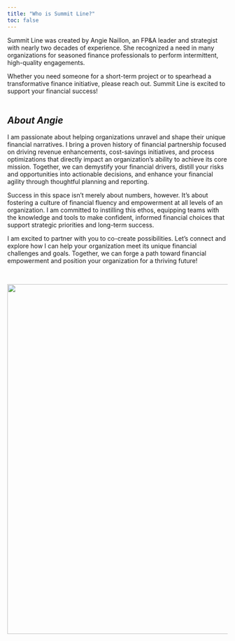 ```yaml
---
title: "Who is Summit Line?"
toc: false
---
```


Summit Line was created by Angie Naillon, an FP&A leader and strategist with nearly two decades of experience. She recognized a need in many organizations for seasoned finance professionals to perform intermittent, high-quality engagements.  

Whether you need someone for a short-term project or to spearhead a transformative finance initiative, please reach out. Summit Line is excited to support your financial success!
<br>
<br>

## *About Angie*

I am passionate about helping organizations unravel and shape their unique financial narratives. I bring a proven history of financial partnership focused on driving revenue enhancements, cost-savings initiatives, and process optimizations that directly impact an organization's ability to achieve its core mission. Together, we can demystify your financial drivers, distill your risks and opportunities into actionable decisions, and enhance your financial agility through thoughtful planning and reporting. 

Success in this space isn’t merely about numbers, however. It's about fostering a culture of financial fluency and empowerment at all levels of an organization. I am committed to instilling this ethos, equipping teams with the knowledge and tools to make confident, informed financial choices that support strategic priorities and long-term success.

I am excited to partner with you to co-create possibilities. Let's connect and explore how I can help your organization meet its unique financial challenges and goals. Together, we can forge a path toward financial empowerment and position your organization for a thriving future!

<br>

![](images/resume_summary.png){width=800 fig-align="center"}